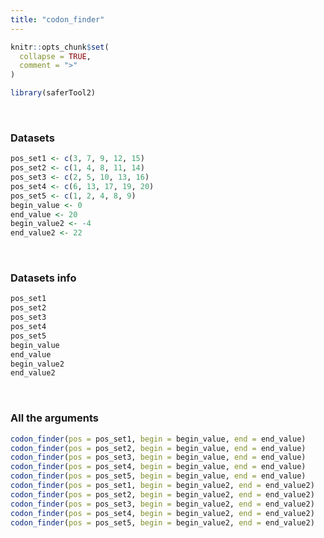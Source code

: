 ---
title: "codon_finder"
---

```{r, include = FALSE}
knitr::opts_chunk$set(
  collapse = TRUE,
  comment = ">"
)
```

```{r setup}
library(saferTool2)
```
<br>

### Datasets

```{r}
pos_set1 <- c(3, 7, 9, 12, 15) 
pos_set2 <- c(1, 4, 8, 11, 14)  
pos_set3 <- c(2, 5, 10, 13, 16)  
pos_set4 <- c(6, 13, 17, 19, 20) 
pos_set5 <- c(1, 2, 4, 8, 9)  
begin_value <- 0
end_value <- 20
begin_value2 <- -4
end_value2 <- 22
```
<br>

### Datasets info

```{r}
pos_set1
pos_set2
pos_set3
pos_set4
pos_set5
begin_value
end_value
begin_value2
end_value2
```
<br>

### All the arguments
```{r}
codon_finder(pos = pos_set1, begin = begin_value, end = end_value)
codon_finder(pos = pos_set2, begin = begin_value, end = end_value)
codon_finder(pos = pos_set3, begin = begin_value, end = end_value)
codon_finder(pos = pos_set4, begin = begin_value, end = end_value)
codon_finder(pos = pos_set5, begin = begin_value, end = end_value)
codon_finder(pos = pos_set1, begin = begin_value2, end = end_value2)
codon_finder(pos = pos_set2, begin = begin_value2, end = end_value2)
codon_finder(pos = pos_set3, begin = begin_value2, end = end_value2)
codon_finder(pos = pos_set4, begin = begin_value2, end = end_value2)
codon_finder(pos = pos_set5, begin = begin_value2, end = end_value2)
```